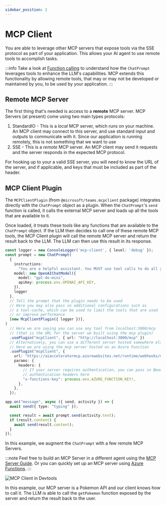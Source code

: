 ```yaml
---
sidebar_position: 2
---
```



# MCP Client

You are able to leverage other MCP servers that expose tools via the SSE protocol as part of your application. This allows your AI agent to use remote tools to accomplish tasks.

:::info
Take a look at [Function calling](../function-calling) to understand how the `ChatPrompt` leverages tools to enhance the LLM's capabilities. MCP extends this functionality by allowing remote tools, that may or may not be developed or maintained by you, to be used by your application.
:::

## Remote MCP Server

The first thing that's needed is access to a **remote** MCP server. MCP Servers (at present) come using two main types protocols:

1. StandardIO - This is a _local_ MCP server, which runs on your machine. An MCP client may connect to this server, and use standard input and outputs to communicate with it. Since our application is running remotely, this is not something that we want to use
2. SSE - This is a _remote_ MCP server. An MCP client may send it requests and the server responds in the expected MCP protocol.

For hooking up to your a valid SSE server, you will need to know the URL of the server, and if applicable, and keys that must be included as part of the header.

## MCP Client Plugin

The `MCPClientPlugin` (from `@microsoft/teams.mcpclient` package) integrates directly with the `ChatPrompt` object as a plugin. When the `ChatPrompt`'s `send` function is called, it calls the external MCP server and loads up all the tools that are available to it.

Once loaded, it treats these tools like any functions that are available to the `ChatPrompt` object. If the LLM then decides to call one of these remote MCP tools, the MCP Client plugin will call the remote MCP server and return the result back to the LLM. The LLM can then use this result in its response.

```ts
const logger = new ConsoleLogger('mcp-client', { level: 'debug' });
const prompt = new ChatPrompt(
  {
    instructions:
      "You are a helpful assistant. You MUST use tool calls to do all your work.",
    model: new OpenAIChatModel({
      model: "gpt-4o-mini",
      apiKey: process.env.OPENAI_API_KEY,
    }),
    logger
  },
  // Tell the prompt that the plugin needs to be used
  // Here you may also pass in additional configurations such as
  // a tool-cache, which can be used to limit the tools that are used
  // or improve performance
  [new McpClientPlugin({ logger })],
)
  // Here we are saying you can use any tool from localhost:3000/mcp
  // (that is the URL for the server we built using the mcp plugin)
  .usePlugin("mcpClient", { url: "http://localhost:3000/mcp" })
  // Alternatively, you can use a different server hosted somewhere else
  // Here we are using the mcp server hosted on an Azure Function
  .usePlugin("mcpClient", {
    url: "https://aiacceleratormcp.azurewebsites.net/runtime/webhooks/mcp/sse",
    params: {
      headers: {
        // If your server requires authentication, you can pass in Bearer or other
        // authentication headers here
        "x-functions-key": process.env.AZURE_FUNCTION_KEY!,
      },
    },
  });

app.on("message", async ({ send, activity }) => {
  await send({ type: "typing" });

  const result = await prompt.send(activity.text);
  if (result.content) {
    await send(result.content);
  }
});
```

In this example, we augment the `ChatPrompt` with a few remote MCP Servers.

:::note
Feel free to build an MCP Server in a different agent using the [MCP Server Guide](./mcp-server). Or you can quickly set up an MCP server using [Azure Functions](https://techcommunity.microsoft.com/blog/appsonazureblog/build-ai-agent-tools-using-remote-mcp-with-azure-functions/4401059).
:::

![MCP Client in Devtools](/screenshots/mcp-client-pokemon.gif)

In this example, our MCP server is a Pokemon API and our client knows how to call it. The LLM is able to call the `getPokemon` function exposed by the server and return the result back to the user.

